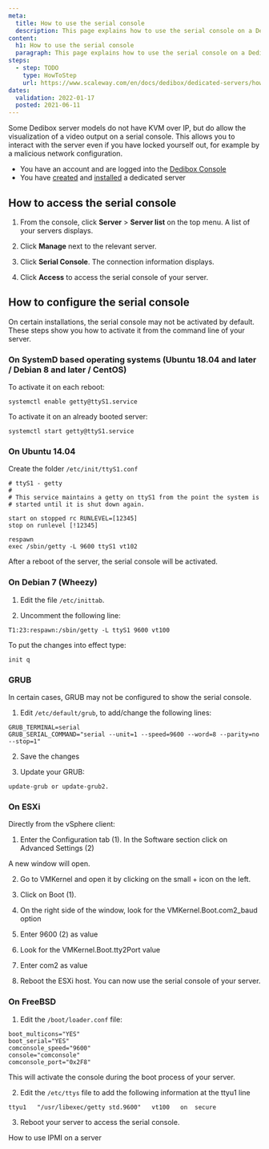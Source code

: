 ```yaml
---
meta:
  title: How to use the serial console
  description: This page explains how to use the serial console on a Dedibox server
content:
  h1: How to use the serial console
  paragraph: This page explains how to use the serial console on a Dedibox server
steps:
  - step: TODO
    type: HowToStep
    url: https://www.scaleway.com/en/docs/dedibox/dedicated-servers/how-to/use-serial-console
dates:
  validation: 2022-01-17
  posted: 2021-06-11
---
```


Some Dedibox server models do not have KVM over IP, but do allow the visualization of a video output on a serial console. This allows you to interact with the server even if you have locked yourself out, for example by a malicious network configuration.

<Message type="requirement">

  - You have an account and are logged into the [Dedibox Console](https://console.online.net)
  - You have [created](/dedibox/dedicated-servers/how-to/order-a-server) and [installed](/dedibox/dedicated-servers/how-to/install-a-server) a dedicated server

</Message>

## How to access the serial console

1. From the console, click **Server** > **Server list** on the top menu. A list of your servers displays.

2. Click **Manage** next to the relevant server.

3. Click **Serial Console**. The connection information displays.

  <Lightbox src="scaleway-serial-console.png" alt=""/>

4. Click **Access** to access the serial console of your server.

  <Lightbox src="scaleway-serial-console-2.png" alt=""/>

## How to configure the serial console

On certain installations, the serial console may not be activated by default. These steps show you how to activate it from the command line of your server.

### On SystemD based operating systems (Ubuntu 18.04 and later / Debian 8 and later / CentOS)

To activate it on each reboot:

```
systemctl enable getty@ttyS1.service
```

To activate it on an already booted server:

```
systemctl start getty@ttyS1.service
```

### On Ubuntu 14.04

Create the folder `/etc/init/ttyS1.conf`

```
# ttyS1 - getty
#
# This service maintains a getty on ttyS1 from the point the system is
# started until it is shut down again.

start on stopped rc RUNLEVEL=[12345]
stop on runlevel [!12345]

respawn
exec /sbin/getty -L 9600 ttyS1 vt102
```

After a reboot of the server, the serial console will be activated.


### On Debian 7 (Wheezy)

1. Edit the file `/etc/inittab`.

2. Uncomment the following line:

```
T1:23:respawn:/sbin/getty -L ttyS1 9600 vt100
```

To put the changes into effect type:

```
init q
```

### GRUB

In certain cases, GRUB may not be configured to show the serial console.

1. Edit `/etc/default/grub`, to add/change the following lines:

  ```
  GRUB_TERMINAL=serial
  GRUB_SERIAL_COMMAND="serial --unit=1 --speed=9600 --word=8 --parity=no --stop=1"
  ```

2. Save the changes

3. Update your GRUB:

```
update-grub or update-grub2.
```

### On ESXi

Directly from the vSphere client:

  <Lightbox src="scaleway-serial-console-esxi.png" alt=""/>

1. Enter the Configuration tab (1). In the Software section click on Advanced Settings (2)

  A new window will open. 

2. Go to VMKernel and open it by clicking on the small + icon on the left.

3. Click on Boot (1).

4. On the right side of the window, look for the VMKernel.Boot.com2_baud option

5. Enter 9600 (2) as value

  <Lightbox src="scaleway-serial-console-esxi2.png" alt=""/>

6. Look for the VMKernel.Boot.tty2Port value

7. Enter com2 as value

  <Lightbox src="scaleway-serial-console-esxi3.png" alt=""/>

8. Reboot the ESXi host. You can now use the serial console of your server.


### On FreeBSD

1. Edit the `/boot/loader.conf` file:

  ```
  boot_multicons="YES"
  boot_serial="YES"
  comconsole_speed="9600"
  console="comconsole"
  comconsole_port="0x2F8"
  ```

  This will activate the console during the boot process of your server.

2. Edit the `/etc/ttys` file to add the following information at the ttyu1 line

  ```
  ttyu1   "/usr/libexec/getty std.9600"   vt100   on  secure
  ```

3. Reboot your server to access the serial console.

<Navigation title="See Also">
  <PreviousButton to="/dedibox/dedicated-servers/how-to/use-ipmi-on-server/">How to use IPMI on a server</PreviousButton>
</Navigation>
